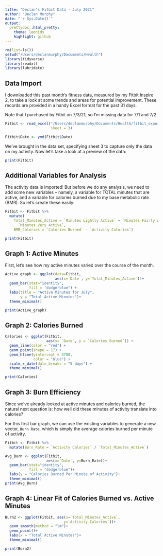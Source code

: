 ```yaml
---
title: "Declan's Fitbit Data - July 2021"
author: "Declan Murphy"
date: "`r Sys.Date()`"
output:
  prettydoc::html_pretty:
    theme: leonids
    highlight: github
---
```


```r
rm(list=ls())
setwd("/Users/declanmurphy/Documents/Health")
library(tidyverse)
library(readxl)
library(lubridate)
```

## Data Import
I downloaded this past month's fitness data, measured by my Fitbit Inspire 2,
to take a look at some trends and areas for potential improvement. These records
are provided in a handy Excel format for the past 31 days.

Note that I purchased by Fitbit on 7/3/21, so I'm missing data for 7/1 and 7/2.

```r
Fitbit <- read_excel("/Users/declanmurphy/Documents/Health/fitbit_export_20210723..xls",
                     sheet = 3)

Fitbit$Date <- ymd(Fitbit$Date)
```

We've brought in the data set, specifying sheet 3 to capture only the data on 
my activity. Now let's take a look at a preview of the data:

```r
print(Fitbit)
```
## Additional Variables for Analysis
The activity data is imported! But before we do any analysis, we need to add some new
variables -- namely, a variable for TOTAL minutes that are active, and a variable
for calories burned due to my base metabolic rate (BMR). So let's create these easily:

```r
Fitbit <- Fitbit %>%
  mutate(
    Total_Minutes_Active = `Minutes Lightly Active` + `Minutes Fairly Active` +
      `Minutes Very Active`,
    BMR_Calories = `Calories Burned` - `Activity Calories`)

print(Fitbit)
```

## Graph 1: Active Minutes
First, let's see how my active minutes varied over the course of the month.
```r
Active_graph <- ggplot(data=Fitbit,
                       aes(x=`Date`, y=`Total_Minutes_Active`))+
  geom_bar(stat="identity",
           fill = "dodgerblue") +
  labs(title = "Active Minutes for July",
       y = "Total Active Minutes")+
  theme_minimal()

print(Active_graph)

```

## Graph 2: Calories Burned
```r
Calories <- ggplot(Fitbit,
                   aes(x= `Date`, y = `Calories Burned`)) +
  geom_line(color = "red") +
  geom_point(shape = 17) +
  geom_hline(yintercept = 3700, 
             color = "blue") +
  scale_x_date(date_breaks = "5 days") +
  theme_minimal()

print(Calories)

```


## Graph 3: Burn Efficiency
Since we've already looked at active minutes and calories burned, the natural 
next question is: how well did these minutes of activity translate into calories?

For this first bar graph, we can use the existing variables to generate a new 
vector, `Burn Rate`, which is simply the average calories burned per minute of 
activity.

```r

Fitbit <- Fitbit %>%
  mutate(Burn_Rate = `Activity Calories` / `Total_Minutes_Active`)

Avg_Burn <- ggplot(Fitbit, 
                   aes(x=`Date`, y=Burn_Rate))+
  geom_bar(stat="identity",
           fill = "dodgerblue")+
  labs(y = "Calories Burned Per Minute of Activity")+
  theme_minimal()
print(Avg_Burn)
```

## Graph 4: Linear Fit of Calories Burned vs. Active Minutes

```r
Burn2 <- ggplot(Fitbit, aes(x=`Total_Minutes_Active`,
                           y=`Activity Calories`))+
  geom_smooth(method = "lm")+
  geom_point()+
  labs(x = "Total Active Minutes")+
  theme_minimal()

print(Burn2)
```

